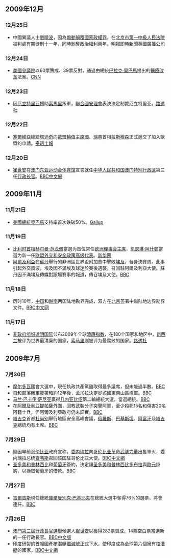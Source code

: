 ==2009年12月==
===12月25日===
*中國異議人士[[劉曉波|劉曉波]]，因為[[煽動顛覆國家政權罪|煽動顛覆國家政權罪]]，在[[北京市第一中級人民法院|北京市第一中級人民法院]]被判處有期徒刑十一年，同時[[剝奪政治權利|剝奪政治權利]]兩年。[http://inews.mingpao.com/htm/INews/20091225/ca50952p.htm 明報即時新聞][http://news.bbc.co.uk/2/hi/asia-pacific/8430409.stm 英國廣播公司]
===12月24日===
*[[美國參議院|美國參議院]]以60票贊成、39票反對，通過由總統[[巴拉克·奧巴馬|巴拉克·奧巴馬]]提出的[[美國醫療改革|醫療改革]]法案。[http://www.cnn.com/2009/POLITICS/12/24/health.care/index.html CNN]
===12月23日===
*因[[厄立特里亚|厄立特里亚]]援助[[索馬里|索馬里]]叛軍，[[聯合國|聯合國]][[安理會|安理會]]表決決定制裁厄立特里亚。[http://www.reuters.com/article/idUSTRE5BM2K420091223 路透社]
===12月22日===
*[[塞爾維亞|塞爾維亞]]總統[[塔迪奇|塔迪奇]]向[[歐盟輪值主席國|歐盟輪值主席國]]、[[瑞典|瑞典]]首相[[拉斯穆森|拉斯穆森]]正式遞交了加入歐盟的申請。[http://www.timesonline.co.uk/tol/news/world/europe/article6965690.ece 泰晤士報]
===12月20日===
*[[崔世安|崔世安]]在[[澳门东亚运动会体育馆|澳门东亚运动会体育馆]]宣誓就任[[中华人民共和国|中华人民共和国]][[澳门特别行政区|澳门特别行政区]]第三任[[澳門特別行政區行政長官|行政长官]]。[http://www.bbc.co.uk/zhongwen/simp/china/2009/12/091220_brief_macau_chui.shtml BBC中文網]

==2009年11月==
===11月21日===
*[[美國總統|美國總統]][[奧巴馬|奧巴馬]]支持率首次跌破50%。[http://www.gallup.com/poll/122627/Obama-Job-Approval-Down-49.aspx Gallup]

===11月19日===
*[[比利时首相|比利时首相]][[赫尔曼·范龙佩|赫尔曼·范龙佩]]當選为首位常任[[欧洲理事会主席|欧洲理事会主席]]，[[凯瑟琳·阿什顿|凯瑟琳·阿什顿]]當選为新一任[[欧盟外交和安全政策高级代表|欧盟外交和安全政策高级代表]]。[http://news.xinhuanet.com/world/2009-11/21/content_12513900.htm 新华网]
*[[阿爾及利亞|阿爾及利亞]]在[[蘇丹|蘇丹]]舉行的非洲區世界盃附加賽中擊敗[[埃及|埃及]]，晉身決賽周。此事引起外交風波，埃及因不滿埃及球迷於賽後遇襲，召回駐阿爾及利亞大使。蘇丹因不滿埃及傳媒對該場賽事的報道，傳召埃及大使。[http://news.bbc.co.uk/2/hi/middle_east/8368446.stm BBC]
===11月18日===
*历时10年，[[中国|中国]]和[[越南|越南]]两国陆地勘界完成，双方在[[北京|北京]]签署中越陆地边界勘界文件。[http://www.bbc.co.uk/zhongwen/simp/china/2009/11/091118_china_vietnam_border.shtml BBC中文网]
===11月17日===
*[[非政府组织|非政府组织]][[透明国际|透明国际]]公布2009年全球[[清廉指数|清廉指数]]，在180个国家和地区中，[[新西兰|新西兰]]被评为世界最清廉的国家，[[索马里|索马里]]则被评为最腐败的国家。[http://www.reuters.com/article/lifestyleMolt/idUSTRE5AH0HA20091118 路透社]

==2009年7月==
===7月30日===
*[[摩尔多瓦|摩尔多瓦]]國會大選中，現任執政共產黨雖取得最多議席，但未能過半數。[http://news.bbc.co.uk/2/hi/europe/8173649.stm BBC]
*自和部落叛軍簽署和約12年後，[[孟加拉|孟加拉]]決定從該國東南山區撤軍。[http://news.bbc.co.uk/2/hi/south_asia/8175768.stm BBC]
*[[马兰·巴卡伊·萨尼亚|马兰·巴卡伊·萨尼亚]]贏得[[几内亚比绍|几内亚比绍]]第二輪總統大選，當選總統。[http://news.bbc.co.uk/2/hi/africa/8174747.stm BBC]
*在[[阿爾及利亞|阿爾及利亞]][[提帕薩|提帕薩]]外圍，回教武裝分子突擊阿軍，至少殺死15名和傷害20名阿籍士兵，但阿爾及利亞政府仍未証實。[http://news.bbc.co.uk/2/hi/africa/8176010.stm BBC]
*[[塔吉克斯坦|塔吉克]]首都[[杜尚别|杜尚别]]舉行地區安全高峰會議，[[俄羅斯|俄羅斯]]、[[巴基斯坦|巴基斯坦]]、[[阿富汗|阿富汗]]及[[塔吉克斯坦|塔吉克]]總統均有出席。[http://news.bbc.co.uk/2/hi/asia-pacific/8175816.stm BBC]

===7月29日===
*疑因早前[[哥伦比亚|哥伦比亚]]政府宣称，[[委内瑞拉|委内瑞拉]]向[[哥伦比亚革命武装力量|哥伦比亚革命武装力量]]出售軍火，委内瑞拉总统[[查韦斯|查韦斯]]召回该国駐哥伦比亚大使。[http://news.bbc.co.uk/chinese/simp/hi/newsid_8170000/newsid_8173700/8173748.stm BBC中文網]
*[[圣多美和普林西比|圣多美和普林西比]]和[[葡萄牙|葡萄牙]]簽約，決定讓[[圣多美和普林西比多布拉|圣多美和普林西比多布拉]]與[[歐元|歐元]]掛鈎，以換取葡萄牙的借款。[http://news.bbc.co.uk/2/hi/africa/8174580.stm BBC]

===7月27日===
*[[吉爾吉斯|吉爾吉斯]]現任總統[[庫爾曼別克·巴基耶夫|庫爾曼別克·巴基耶夫]]在總統大選中奪得76%的選票，將會連任。[http://news.bbc.co.uk/2/hi/asia-pacific/8171365.stm BBC]

===7月26日===
*[[2009年澳門行政長官選舉|澳門第三屆行政長官選舉]]候選人[[崔世安|崔世安]]以獲得282票贊成、14票空白票當選新的一任行政長官。[http://news.bbc.co.uk/chinese/trad/hi/newsid_8160000/newsid_8169100/8169127.stm BBC中文版]
*[[印度|印度]]研製的首艘國產核潛艇[[歼敌号|殲滅號]]正式下水，使印度成為全球第六個擁有[[核潛艇|核潛艇]]的國家。[http://news.bbc.co.uk/chinese/trad/hi/newsid_8160000/newsid_8169100/8169163.stm BBC中文網]